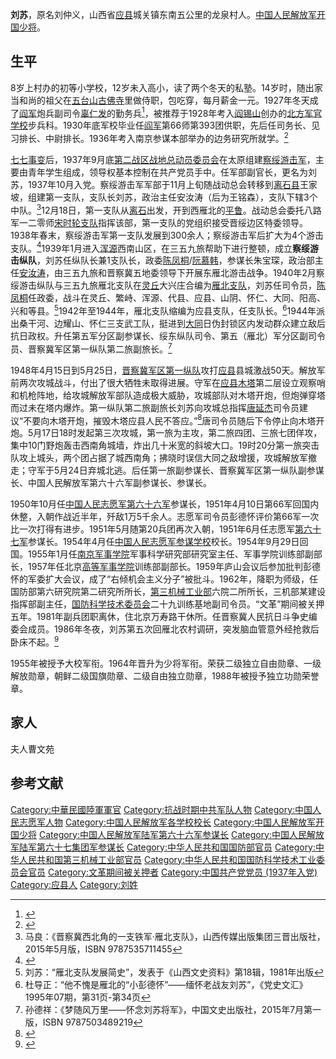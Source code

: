 '''刘苏'''{{BD|1913年||1992年|1月1日}}，原名刘仲义，山西省[[应县|应县]]城关镇东南五公里的龙泉村人。[[中国人民解放军开国少将|中国人民解放军开国少将]]。

==生平==
8岁上村办的初等小学校，12岁未入高小，读了两个冬天的私塾。14岁时，随出家当和尚的祖父在[[五台山|五台山]][[古佛寺|古佛寺]]里做侍职，包吃穿，每月薪金一元。1927年冬天成了[[阎军|阎军]]炮兵副司令[[辜仁发|辜仁发]]的勤务兵<ref>{{Cite web |url=https://www.sohu.com/a/403656275_120678996?_trans_=000014_bdss_dktfyw |title=《阎锡山小排长成长为开国将军》，搜狐历史，2020-06-23 |accessdate=2020-07-19 |archive-date=2020-07-19 |archive-url=https://web.archive.org/web/20200719170938/https://www.sohu.com/a/403656275_120678996?_trans_=000014_bdss_dktfyw |dead-url=no }}</ref>，被推荐于1928年考入[[阎锡山|阎锡山]]创办的[[北方军官学校|北方军官学校]]步兵科。1930年底军校毕业任[[阎军|阎军]]第66师第393团供职，先后任司务长、见习排长、中尉排长。1936年考入南京参谋本部举办的边务研究所就学。<ref>{{Cite web |url=https://www.sohu.com/a/244961456_815583 |title=《朔州文史天天读——应县籍骄子——少将刘苏》，搜狐历史 |accessdate=2020-07-19 |archive-date=2020-07-19 |archive-url=https://web.archive.org/web/20200719111011/https://www.sohu.com/a/244961456_815583 |dead-url=no }}</ref>  

[[七七事变|七七事变]]后，1937年9月底[[第二战区战地总动员委员会|第二战区战地总动员委员会]]在太原组建[[察绥游击军|察绥游击军]]，主要由青年学生组成，领导权基本控制在共产党员手中。任军部副官长，更名为刘苏，1937年10月入党。察绥游击军军部于11月上旬随战动总会转移到[[离石县|离石县]]王家坡，组建第一支队，支队长刘苏，政治主任安汝涛（后为王铭森），支队下辖3个中队。<ref>马良：《晋察冀西北角的一支铁军·雁北支队》，山西传媒出版集团三晋出版社，2015年5月版，ISBN 9787535711455</ref>12月18日，第一支队从[[离石|离石]]出发，开到西雁北的[[平鲁|平鲁]]。战动总会委托八路军一二零师[[宋时轮支队|宋时轮支队]]指挥该部，第一支队的党组织接受晋绥边区特委领导。1938年春末，察绥游击军第一支队发展到300余人；察绥游击军后扩大为4个游击支队。<ref>{{Cite web |url=http://www.jinsui.org/lishi/jinsuishihua/zggcdlldqlsjs/2016/1102/8692.html |title=《中共吕梁地区历史纪事》第七章 1937年 第184条 察绥游击军第一支队在离石组建 |accessdate=2020-07-19 |archive-date=2020-07-19 |archive-url=https://web.archive.org/web/20200719232913/http://www.jinsui.org/lishi/jinsuishihua/zggcdlldqlsjs/2016/1102/8692.html |dead-url=no }}</ref>1939年1月进入[[浑源|浑源]]西南山区，在三五九旅帮助下进行整顿，成立'''察绥游击纵队'''，刘苏任纵队长兼1支队长，政委[[陈凤桐|陈凤桐]]/[[阮慕韩|阮慕韩]]，参谋长朱宝琛，政治部主任[[安汝涛|安汝涛]]，由三五九旅和晋察冀五地委领导下开展东雁北游击战争。1940年2月察绥游击纵队与三五九旅雁北支队在[[灵丘|灵丘]]大兴庄合编为[[雁北支队|雁北支队]]，刘苏任司令员，[[陈凤桐|陈凤桐]]任政委，战斗在灵丘、繁峙、浑源、代县、应县、山阴、怀仁、大同、阳高、兴和等县。<ref>刘苏：“雁北支队发展简史”，发表于《山西文史资料》第18辑，1981年出版</ref>1942年至1944年，雁北支队缩编为应县支队，任支队长。<ref>杜导正：“他不愧是雁北的“小彭德怀”——缅怀老战友刘苏”，《党史文汇》 1995年07期，第31页-第34页</ref>1944年派出桑干河、边耀山、怀仁三支武工队，挺进到[[大同|大同]]日伪封锁区内发动群众建立敌后抗日政权。升任第五军分区副参谋长、绥东纵队司令、第五（雁北）军分区副司令员、晋察冀军区第一纵队第二旅副旅长。<ref>孙德祥：《梦随风万里——怀念刘苏将军》，中国文史出版社，2015年7月第一版，ISBN 9787503489219</ref>

1948年4月15日到5月25日，[[晋察冀军区第一纵队|晋察冀军区第一纵队]]攻打[[应县|应县]]县城激战50天。解放军前两次攻城战斗，付出了很大牺牲未取得进展。守军在[[应县木塔|应县木塔]]第二层设立观察哨和机枪阵地，给攻城解放军部队造成极大威胁，攻城部队对木塔开炮，但炮弹穿塔而过未在塔内爆炸。第一纵队第二旅副旅长刘苏向攻城总指挥[[唐延杰|唐延杰]]司令员建议“不要向木塔开炮，摧毁木塔应县人民不答应。”<ref>{{Cite web |url=http://roll.sohu.com/20130530/n377473257.shtml |title=李凡：《刘苏将军救木塔》，搜狐历史，2013年05月30日 |accessdate=2020年7月19日 |archive-date=2020年7月19日 |archive-url=https://web.archive.org/web/20200719111010/http://roll.sohu.com/20130530/n377473257.shtml |dead-url=no }}</ref>唐司令员随后下令停止向木塔开炮。5月17日18时发起第三次攻城，第一旅为主攻，第二旅四团、三旅七团佯攻，集中10门野炮轰击西南角城墙，炸出几十米宽的斜坡大口。19时20分第一旅突击队攻上城头，两个团占据了城西南角；拂晓时误信大同之敌增援，攻城解放军撤走；守军于5月24日弃城北逃。后任第一旅副参谋长、晋察冀军区第一纵队副参谋长、中国人民解放军第六十六军副参谋长、参谋长。

1950年10月任[[中国人民志愿军|中国人民志愿军]][[中国人民解放军第六十六军|第六十六军]]参谋长，1951年4月10日第66军回国内休整，入朝作战近半年，歼敌1万5千余人。志愿军司令员彭德怀评价第66军一次比一次打得有进步。1951年5月随第20兵团再次入朝，1951年6月任志愿军[[中国人民解放军第六十七军|第六十七军]]参谋长。1954年4月任[[中国人民志愿军参谋学校|中国人民志愿军参谋学校]]校长。1954年9月29日回国。1955年1月任[[南京军事学院|南京军事学院]]军事科学研究部研究室主任、军事学院训练部副部长，1957年任北京[[高等军事学院|高等军事学院]]训练部副部长。1959年庐山会议后参加批判彭德怀的军委扩大会议，成了“右倾机会主义分子”被批斗。1962年，降职为师级，任国防部第六研究院第二研究所所长，[[第三机械工业部|第三机械工业部]]六院二所所长，三机部某建设指挥部副主任，[[国防科学技术委员会|国防科学技术委员会]]二十九训练基地副司令员。“文革”期间被关押五年。1981年副兵团职离休，住北京万寿路干休所。任晋察冀人民抗日斗争史编委会成员。1986年冬夜，刘苏第五次回雁北农村调研，突发脑血管意外经抢救后卧床不起。<ref>{{Cite web |url=http://news.sina.com.cn/o/p/2012-09-05/033425103604.shtml?rdmx=134659894 |title=记者 冯迪：““山西籍开国将帅故里行”系列报道之六：刘苏将军故里：雁塞铁司令桑干书传奇”，山西新闻网2012年09月05日 |accessdate=2020-07-19 |archive-date=2020-07-19 |archive-url=https://web.archive.org/web/20200719074227/http://news.sina.com.cn/o/p/2012-09-05/033425103604.shtml?rdmx=134659894 |dead-url=no }}</ref>

1955年被授予大校军衔。1964年晋升为少将军衔。荣获二级独立自由勋章、一级解放勋章，朝鲜二级国旗勋章、二级自由独立勋章，1988年被授予独立功勋荣誉章。

==家人==
夫人曹文苑
==参考文献==
{{Reflist|25em}}

[[Category:中華民國陸軍軍官|Category:中華民國陸軍軍官]]
[[Category:抗战时期中共军队人物|Category:抗战时期中共军队人物]]
[[Category:中国人民志愿军人物|Category:中国人民志愿军人物]]
[[Category:中国人民解放军各学校校长|Category:中国人民解放军各学校校长]]
[[Category:中国人民解放军开国少将|Category:中国人民解放军开国少将]]
[[Category:中国人民解放军陆军第六十六军参谋长|Category:中国人民解放军陆军第六十六军参谋长]]
[[Category:中国人民解放军陆军第六十七集团军参谋长|Category:中国人民解放军陆军第六十七集团军参谋长]]
[[Category:中华人民共和国国防部官员|Category:中华人民共和国国防部官员]]
[[Category:中华人民共和国第三机械工业部官员|Category:中华人民共和国第三机械工业部官员]]
[[Category:中华人民共和国国防科学技术工业委员会官员|Category:中华人民共和国国防科学技术工业委员会官员]]
[[Category:文革期间被关押者|Category:文革期间被关押者]]
[[Category:中国共产党党员_(1937年入党)|Category:中国共产党党员 (1937年入党)]]
[[Category:应县人|Category:应县人]]
[[Category:刘姓|Category:刘姓]]